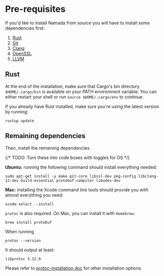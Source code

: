# Pre-requisites
If you'd like to install Namada from source you will have to install some dependencies first: 

1. [Rust](https://www.rust-lang.org/tools/install) 
2. [Git](https://git-scm.com/book/en/v2/Getting-Started-Installing-Git)
3. [Clang](https://clang.llvm.org/get_started.html)
4. [OpenSSL](https://www.openssl.org/source/)
5. [LLVM](https://releases.llvm.org/download.html)

## Rust
At the end of the installation, make sure that Cargo's bin directory `$HOME/.cargo/bin` is available on your PATH environment variable. You can either restart your shell or run `source $HOME/.cargo/env` to continue.

If you already have Rust installed, make sure you're using the latest version by running:

```shell copy
rustup update
```

## Remaining dependencies
Then, install the remaining dependencies.

{/* TODO: Turn these into code boxes with toggles for OS */}

**Ubuntu:** running the following command should install everything needed:

```shell copy
sudo apt-get install -y make git-core libssl-dev pkg-config libclang-12-dev build-essential protobuf-compiler libudev-dev
```

**Mac:** installing the Xcode command line tools should provide you with almost everything you need:

```shell copy
xcode-select --install
```

`protoc` is also required. On Mac, you can install it with `Homebrew`:

```shell copy
brew install protobuf
```

When running
```shell copy
protoc --version
```
It should output at least:
```shell copy
libprotoc 3.12.0
```

Please refer to [protoc-installation doc](https://grpc.io/docs/protoc-installation/) for other installation options.
